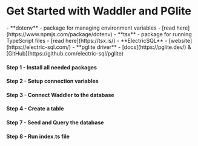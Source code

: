 
<Breadcrumbs/>

# Get Started with Waddler and PGlite

<Prerequisites>
  - **dotenv** - package for managing environment variables - [read here](https://www.npmjs.com/package/dotenv)
  - **tsx** - package for running TypeScript files - [read here](https://tsx.is/)
  - **ElectricSQL** - [website](https://electric-sql.com/)
  - **pglite driver** - [docs](https://pglite.dev/) & [GitHub](https://github.com/electric-sql/pglite)
</Prerequisites>

<FileStructure/>

#### Step 1 - Install all needed packages
<InstallPackages lib='@electric-sql/pglite' />

#### Step 2 - Setup connection variables

<SetupEnv env_variable='DATABASE_URL' />

#### Step 3 - Connect Waddler to the database

<ConnectPgLite/>

#### Step 4 - Create a table

<CreateTable />

#### Step 7 - Seed and Query the database

<QueryDatabase dialect='pglite' connection_string=''/>

#### Step 8 - Run index.ts file

<RunFile/>